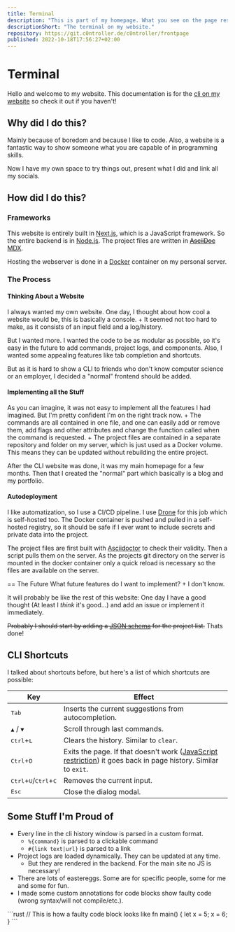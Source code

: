 ```yaml
---
title: Terminal
description: "This is part of my homepage. What you see on the page resembles an CLI. You just type in commands and some output is shown or it does something on the website. To find out which commands are available, you can just type help. Everything is always in development. So if you come back in a few days/weeks/months/years something could have been changed! You can also check out the dev version if you haven't already. Have fun!"
descriptionShort: "The terminal on my website."
repository: https://git.c0ntroller.de/c0ntroller/frontpage
published: 2022-10-18T17:56:27+02:00
---
```


# Terminal

Hello and welcome to my website. This documentation is for the [cli on my website](https://c0ntroller.de/terminal) so check it out if you haven't!

## Why did I do this?
Mainly because of boredom and because I like to code.
Also, a website is a fantastic way to show someone what you are capable of in programming skills.

Now I have my own space to try things out, present what I did and link all my socials.

## How did I do this?
### Frameworks
This website is entirely built in [Next.js](https://nextjs.org/), which is a JavaScript framework.
So the entire backend is in [Node.js](https://nodejs.org/).
The project files are written in ~~[AsciiDoc](https://projects.eclipse.org/projects/asciidoc.asciidoc-lang)~~ [MDX](https://mdxjs.com/).

Hosting the webserver is done in a [Docker](https://www.docker.com/) container on my personal server.

### The Process
#### Thinking About a Website
I always wanted my own website. One day, I thought about how cool a website would be, this is basically a console. +
It seemed not too hard to make, as it consists of an input field and a log/history. 

But I wanted more. I wanted the code to be as modular as possible, so it's easy in the future to add commands, project logs, and components. Also, I wanted some appealing features like tab completion and shortcuts.

But as it is hard to show a CLI to friends who don't know computer science or an employer, I decided a "normal" frontend should be added.

#### Implementing all the Stuff
As you can imagine, it was not easy to implement all the features I had imagined. But I'm pretty confident I'm on the right track now. +
The commands are all contained in one file, and one can easily add or remove them, add flags and other attributes and change the function called when the command is requested. +
The project files are contained in a separate repository and folder on my server, which is just used as a Docker volume. This means they can be updated without rebuilding the entire project. 

After the CLI website was done, it was my main homepage for a few months.
Then that I created the "normal" part which basically is a blog and my portfolio.

#### Autodeployment
I like automatization, so I use a CI/CD pipeline.
I use [Drone](https://www.drone.io/) for this job which is self-hosted too.
The Docker container is pushed and pulled in a self-hosted registry, so it should be safe if I ever want to include secrets and private data into the project.

The project files are first built with [Asciidoctor](https://asciidoctor.org/) to check their validity.
Then a script pulls them on the server.
As the projects git directory on the server is mounted in the docker container only a quick reload is necessary so the files are available on the server.

== The Future
What future features do I want to implement? +
I don't know.

It will probably be like the rest of this website: 
One day I have a good thought (At least I _think_ it's good...) and add an issue or implement it immediately.

~~Probably I should start by adding a [JSON schema](https://json-schema.org/) for the project list.~~ Thats done!

## CLI Shortcuts
I talked about shortcuts before, but here's a list of which shortcuts are possible: 

| Key | Effect |
|-----|--------|
| <kbd>Tab</kbd> | Inserts the current suggestions from autocompletion. |
| <kbd>&#9650;</kbd> / <kbd>&#9660;</kbd> | Scroll through last commands. |
| <kbd>Ctrl</kbd>+<kbd>L</kbd> | Clears the history. Similar to `clear`. |
| <kbd>Ctrl</kbd>+<kbd>D</kbd> | Exits the page. If that doesn't work ([JavaScript restriction](https://developer.mozilla.org/en-US/docs/Web/API/Window/close)) it goes back in page history. Similar to `exit`. |
| <kbd>Ctrl</kbd>+<kbd>U</kbd>/<kbd>Ctrl</kbd>+<kbd>C</kbd> | Removes the current input. |
| <kbd>Esc</kbd> | Close the dialog modal. |

## Some Stuff I'm Proud of
- Every line in the cli history window is parsed in a custom format.
  * `%{command}` is parsed to a clickable command
  * `#{link text|url}` is parsed to a link
- Project logs are loaded dynamically. They can be updated at any time.
  * But they are rendered in the backend. For the main site no JS is necessary!
- There are lots of eastereggs. Some are for specific people, some for me and some for fun.
- I made some custom annotations for code blocks show faulty code (wrong syntax/will not compile/etc.).

<div class="notCompiling">
```rust
// This is how a faulty code block looks like
fn main() {
  let x = 5;
  x = 6;
}
```
</div>
